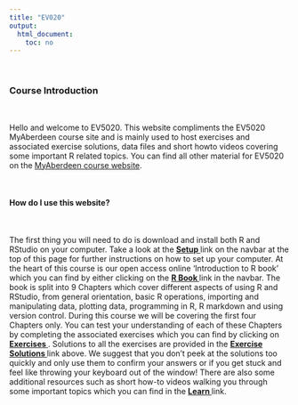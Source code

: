 ```yaml
---
title: "EV020"
output: 
  html_document:
    toc: no
---
```


\  

### Course Introduction

\  

Hello and welcome to EV5020. This website compliments the EV5020 MyAberdeen course site and is mainly used to host exercises and associated exercise solutions, data files and short howto videos covering some important R related topics. You can find all other material for EV5020 on the [MyAberdeen course website](https://abdn.blackboard.com/ultra/).   

\  

#### How do I use this website?

\  

The first thing you will need to do is download and install both R and RStudio on your computer. Take a look at the **[Setup <i class="fa fa-cog" aria-hidden="true"></i>](setup.html)** link on the navbar at the top of this page for further instructions on how to set up your computer. At the heart of this course is our open access online 'Introduction to R book' which you can find by either clicking on the **[R Book <i class="fa fa-book" aria-hidden="true"></i>](https://intro2r.com/)** link in the navbar. The book is split into 9 Chapters which cover different aspects of using R and RStudio, from general orientation, basic R operations, importing and manipulating data, plotting data, programming in R, R markdown and using version control. During this course we will be covering the first four Chapters only. You can test your understanding of each of these Chapters by completing the associated exercises which you can find by clicking on **[Exercises <i class="fa fa-book" aria-hidden="true"></i>](exercises.html)**. Solutions to all the exercises are provided in the **[Exercise Solutions <i class="fa fa-book" aria-hidden="true"></i>](exercise_solutions.html)** link above. We suggest that you don't peek at the solutions too quickly and only use them to confirm your answers or if you get stuck and feel like throwing your keyboard out of the window! There are also some additional resources such as short how-to videos walking you through some important topics which you can find in the **[Learn <i class="fa fa-desktop" aria-hidden="true"></i>](howto.html)** link.

\  

